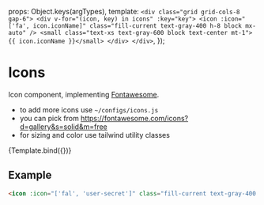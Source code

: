 

<Meta
  title='UI/Icons'
/>

  props: Object.keys(argTypes),
  template: `
    <div class="grid grid-cols-8 gap-6">
      <div v-for="(icon, key) in icons" :key="key">
        <icon :icon="['fa', icon.iconName]" class="fill-current text-gray-400 h-8 block mx-auto" />
        <small class="text-xs text-gray-600 block text-center mt-1">{{ icon.iconName }}</small>
      </div>
    </div>
  `,
});


# Icons

Icon component, implementing [Fontawesome](https://fontawesome.com/icons?d=gallery&s=solid&m=free).

* to add more icons use `~/configs/icons.js`
* you can pick from https://fontawesome.com/icons?d=gallery&s=solid&m=free
* for sizing and color use tailwind utility classes

<Canvas>
  <Story
    name="Fontawesome"
    args={{
      iconType: 'user-secret',
      icons: icons
    }}
  >
    {Template.bind({})}
  </Story>
</Canvas>

## Example

```html
<icon :icon="['fal', 'user-secret']" class="fill-current text-gray-400 h-8" />
```
